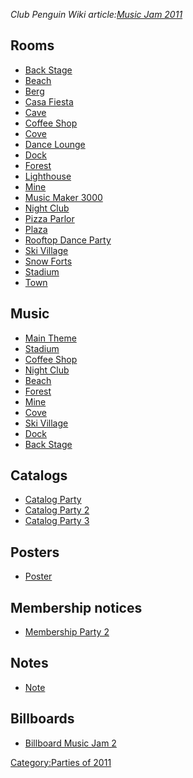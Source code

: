 ''Club Penguin Wiki article:[[clubpenguinwiki:Music Jam 2011|Music Jam 2011]]''
==Rooms==
*[[Media:MusicJam2011Party3.swf|Back Stage]]
*[[Media:MusicJam2011Beach.swf|Beach]]
*[[Media:MusicJam2011Berg.swf|Berg]]
*[[Media:MusicJam2011Party4.swf|Casa Fiesta]]
*[[Media:MusicJam2011Cave.swf|Cave]]
*[[Media:MusicJam2011Coffee.swf|Coffee Shop]]
*[[Media:MusicJam2011Cove.swf|Cove]]
*[[Media:MusicJam2011Lounge.swf|Dance Lounge]]
*[[Media:MusicJam2011Dock.swf|Dock]]
*[[Media:MusicJam2011Forest.swf|Forest]]
*[[Media:MusicJam2011Light.swf|Lighthouse]]
*[[Media:MusicJam2011Mine.swf|Mine]]
*[[Media:MusicJam2011Party.swf|Music Maker 3000]]
*[[Media:MusicJam2011Dance.swf|Night Club]]
*[[Media:MusicJam2011Pizza.swf|Pizza Parlor]]
*[[Media:MusicJam2011Plaza.swf|Plaza]]
*[[Media:MusicJam2011Party2.swf|Rooftop Dance Party]]
*[[Media:MusicJam2011Village.swf|Ski Village]]
*[[Media:MusicJam2011Forts.swf|Snow Forts]]
*[[Media:MusicJam2011Rink.swf|Stadium]]
*[[Media:RoomsTown-MusicJam2011.swf|Town]]

==Music==
*[[Media:Music271.swf|Main Theme]]
*[[Media:Music240.swf|Stadium]]
*[[Media:Music241.swf|Coffee Shop]]
*[[Media:Music242.swf|Night Club]]
*[[Media:Music243.swf|Beach]]
*[[Media:Music246.swf|Forest]]
*[[Media:Music247.swf|Mine]]
*[[Media:Music276.swf|Cove]]
*[[Media:Music292.swf|Ski Village]]
*[[Media:Music296.swf|Dock]]
*[[Media:Music293.swf|Back Stage]]

==Catalogs==
*[[Media:MusicJam2011CatalogParty.swf|Catalog Party]]
*[[Media:MusicJam2011CatalogParty2.swf|Catalog Party 2]]
*[[Media:MusicJam2011CatalogParty3.swf|Catalog Party 3]]

==Posters==
*[[Media:MusicJam2011Poster.swf|Poster]]

==Membership notices==
*[[Media:MusicJam2011MembershipParty2.swf|Membership Party 2]]

==Notes==
*[[Media:MusicJam2011Note.swf|Note]]

==Billboards==
*[[Media:MusicJam2011BillboardMusic jam2.swf|Billboard Music Jam 2]]
{{Parties}}

[[Category:Parties of 2011]]
